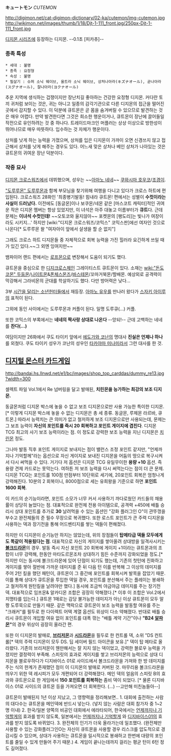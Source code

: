 '''キュートモン''' ''CUTEMON''

http://digimon.net/cat-digimon-dictionary/02-ka/cutemon/img-cutemon.jpg http://wikimon.net/images/thumb/1/18/Djt-1-111_front.jpg/250px-Djt-1-111_front.jpg


[[디지몬 시리즈]]에 등장하는 디지몬. --0.1초 [피카츄]--

=== 종족 특성 ===
 * 세대 : 불명
 * 종족 : 요정형
 * 속성 : 불명
 * 필살기 : 슈퍼 소닉 웨이브, 울트라 소닉 웨이브, 상처나아라(キズナオール), 곧나아라(スグナオール), 잘나아라(ヨクナオール)

추운 지역에 생식하는 겁쟁이지만 장난치길 좋아하는 건강한 요정형 디지몬. 커다란 토끼 귀처럼 보이는 것은, 귀는 아니고 일종의 감각기관으로 다른 디지몬의 접근을 떨어진 곳에서 감지할 수 있다. 이 덕분에 큐트몬은 곧 몸을 숨겨버릴 수 있으므로 발견하는 것은 매우 어렵다. 만약 발견한다면 그것은 희소한 행운이거나, 큐트몬이 장난에 끌어들일 작전으로 유인하려는 것 중 하나다. 트레이드마크인 머플러는 상상 이상으로 방한성이 뛰어나므로 매우 따뜻하다. 입수하는 것 자체가 행운이다.

상처를 낫게 하는 능력을 가졌으며, 상처를 입은 디지몬이 가까이 오면 신경쓰지 않고 접근해서 상처를 낫게 해주는 경우도 있다. 어느새 맞은 상처나 베인 상처가 나아있는 것은 큐트몬의 귀여운 장난 덕분이다.

=== 작중 묘사 ===
[[디지몬 크로스워즈]]에서 데뷔했으며, 성우는 ~~[[아마노 네네]]~~ [[쿠와시마 호우코]]/[[조경이]].

[["도루루몬" 도루루몬]]과 함께 부모님을 찾기위해 여행을 다니고 있다가 크로스 하트에 편입된다. 크로스워즈 28화인 '최종병기발동! 힘내라 큐트몬! 편에서는 성별이 '''수컷이라는 사실이 드러났다.'''  이전에도 [동글몬]이나 보쿠몬/네몬 같은 [마스코트 캐릭터]적인 귀여운 작은 디지몬 멤버는 항상 있었지만, 이 녀석은 아주 대놓고 이름부터가 '''큐트'''다. 근데 문제는 '''이녀석 수컷인데!''' ~~오토코와 울지않아~~ 포켓몬의 [팽도리]는 빛나가 여장이라도 시키지...' 하지만 [wiki:"디지몬 크로스워즈/코믹스" 코믹스판]에선 여자인 것으로 나온다[* 도루루몬 왈 "여자아이 앞에서 살생을 할 순 없지"]

그래도 크로스 하트 디지몬들 중 자체적으로 회복 능력을 가진 힐러라 요긴하게 쓰일 때가 있긴 있다.~~그 외엔 잉여지만~~

뱀파이어 랜드 편에서는 [[로프몬]]으로 변장해서 도움이 되기도 했다.

큐트몬을 중심으로 한 [[디지크로스]]체인 그레이티스트 큐트몬이 있다. 소재는 [[wiki:"돈도코몬" 두둥몬]]/[[나이트몬]]&[[폰체스몬]]즈/[[바스테몬]]/꼬마거북몬/할배몬. 예상외로 공격력이 막강해서 그라비몬의 군대를 학살하기도 했다. 다만 방어력은 낮다...

3부 [[시간을 달리는 소년헌터들]]에서 재등장. [[아마노 유우]]를 만나러 왔다가 [[스자키 아이루]]의 표적이 된다.

그외에 동인 사이에서는 도루루몬과 커플이 된다. 일명 도루큐(...) 커플. 

또한 코믹스의 부록에서는 '''네네의 짝사랑 상대로 나온다''' --앙되!-- 근데 고백하는 네네를 '''찬다(...)''' 

여담이지만 26화에서 쿠도 타이키 앞에서 [[에도가와 코난]]의 명대사 '''진실은 언제나 하나'''를 외쳤다. 쿠도 타이키 성우가 코난의 성우인 [[타카야마 미나미]]라서 그런 대사를 한 것.

== [[디지털 몬스터 카드게임]] ==

http://bandai.hs.llnwd.net/e1/bc/images/shop_top_carddas/dummy_re13.jpg?width=300

셀렉트 파일 Vol.1에서 Re 넘버링을 달고 발매된, '''치린몬을 능가하는 최강의 보조 디지몬.'''

동글몬처럼 디지몬 박스에 놓을 수 없고 보조 디지몬으로만 사용 가능한 특이한 디지몬. [* 이렇게 디지몬 박스에 놓을 수 없는 디지몬은 총 세 종류. 동글몬, 루체몬 라르바, 큐트몬.] 따라서 능력치는 큰 의미가 없고 철저하게 보조 디지몬으로만 사용되는데, 문제는 그 보조 능력이 '''자신의 포인트를 즉시 20 회복하고 포인트 게이지에 겹친다'''. 디지몬 TCG 최고의 사기 보조 능력이라는 점. 이 정도로 강력한 보조 능력을 지닌 디지몬은 [[치린몬]] 정도.

그나마 발동 직후 포인트 게이지로 보내지는 점이 밸런스 조정 포인트 같지만, "언제까지나 기억할께"라는 옵션으로 자신 게이지로 보내진 디지몬을 어둠의 땅으로 복구시켜서 다시 써먹을 수 있다. 거기다 저 옵션은 디지몬 TCG 유일무이한 '''용량 +10''' 옵션. 즉 용량 견제 카드로는 못막는다. 여하튼 저 보조 능력을 다시 써먹는다는 점이 더 큰 문제. 디지몬 TCG는 포인트를 100점 만점부터 10단위로 세기에, 20포인트 회복은 엄청나게 강력해진다. 10분의 2 회복이니, 8000점으로 세는 유희왕을 기준으로 하면 '''포인트 1600 회복'''.

이 카드의 순기능이라면, 포인트 소모가 너무 커서 사용하기 까다로웠던 카드들의 채용률이 상당히 늘었다는 점. 대표적으로 완전체 전용 아이템으로, 공격력 +450에 배틀 승리시 상대 포인트를 추가로 '''30''' 날려먹을 수 있는 옵션인 "강화 플러그인 O"이 관뚜껑을 부수고 완전체들의 준 필수 무장으로 복귀했다. 또한 로스트 포인트가 큰 주력 디지몬을 사용하는 덱과 장기전을 통해 어드벤티지를 쌓는 덱들이 편해졌다. 

하지만 이 디지몬이 순기능만 하지는 않았는데, 위의 장점들이 '''탑메타급 덱들 모두에게도 똑같이 적용됬다는 점'''. 대표적으로 자신의 게이지를 쌓아올려 상대방을 일격사시키는 '''[[볼크드라몬]]'''의 경우. 발동 즉시 자신 포인트 20 회복에 게이지 +1이라는 큐트몬과의 조합이 너무 강력해, 한동안 마타도르몬조차 상대하기 힘든 수준까지 강화되었을 정도.[* 하지만 이는 동시에 볼크드라몬에 있어 단점이 되기도 했는데, 기존의 첫턴에 진화하고 게이지를 쌓아 절반에 가까운 데미지를 준 뒤 다음 턴 이를 반복해 그 이상의 데미지를 주어 2턴 킬을 했던 패턴이, 큐트몬이 그 중간에 포인트를 회복시켜 발목을 잡았기 때문. 이를 통해 상대가 큐트몬을 투입한 덱일 경우, 포인트를 분산해서 주는 플레이는 봉쇄하고 철저하게 원턴킬을 날려야만 했다.] 동시에 조금씩 야금야금 데미지를 주는 장기전 덱. 대표적으로 임프몬& 알카디몬 조합은 굉장히 약해졌다.[* 이후 이 조합은 Vol.2에서 치명타를 입는다.] 큐트몬 1매로는 감당 불가능한 데미지가 아닌 이상 큐트몬이 모두 말짱 도루묵으로 만들기 때문. 같은 맥락으로 큐트몬이 보조 능력을 발동할 여유를 주는 "크래커"를 필두로 한 다이렉트 어택 계열 옵션도 위상이 다소 약해졌다. 반대로 배틀 승리시 큐트몬이 개입할 여유 없이 포인트를 대폭 깎는 "배틀 계약 기간"이나 '''"B24 [[알파몬]]"'''의 경우 위상이 굉장히 올라간 편.

또한 이 디지몬의 발매로, '''[[브리저몬]]'''과 '''[[시드라몬]]'''을 필두로 한 컨트롤 덱, 소위 "DS 컨트롤[* 덱의 주력 디지몬이 모두 DS. 딥 세이버 필드 아이콘을 보유.]" 덱이 탑 메타로 올라왔다. 기존의 브리저몬이 웬만해서는 잘 지지 않는 덱이었고, 강력한 블로우 능력을 가졌지만 결정력이 부족해. 스피릿의 효과로 게이지를 쌓고 브리저몬의 능력으로 상대 디지몬을 블로우하다가 디지바이스 01로 사이드에서 볼크드라몬을 가져와 한 방 데미지를 주는 식의 한계가 존재했던 점이 이 디지몬의 발매로 커버된 것. 마무리용 볼크드라몬을 띄우기 위한 덱 레시피가 모두 개편되어 더 강력해졌다. 메인 덱의 얼음의 스피릿 B의 효과와 큐트몬으로 한 게임에서 '''150 포인트를 회복하는''' 좀비 덱이 되었다. [* 물론 디지바이스 01로 사이드의 큐트몬 등을 가져오면 더 회복한다. (...) --고만해 미친놈들아--]

큐트몬이 발매된지 1년 이상 지났고, 그 영향력을 정리해보면..
1. 대회에 출전하는 사람의 대다수는 큐트몬을 메인덱에 반드시 넣는다. (넣지 않는 사람은 대회 참가자 중 1~2명 이내)
2. 한국/일본 양쪽의 비공인 대회에서 에라타되어, 한국에서는 [[언제까지나 기억할게]]의 효과를 받지 않도록,
일본에서는 [[언제까지나 기억할게]] 와 [[디지바이스01]]의 효과를 받지 않도록 바뀌었다.
3. 완전체의 인기가 더욱 올라가는데 일조했다. 
(완전체만 사용할 수 있는 강화플러그인O는 자신이 큐트몬을 사용할 경우 리스크를 압도적으로 경감시킬 수 있으며,
상대가 사용하는 큐트몬을 일시적으로 봉쇄하고 한번에 대량의 포인트를 줄일 수 있게 만들어 주기 때문.) 
4. 게임이 끝나는데까지 걸리는 평균 턴이 6턴 정도 길어졌다.
